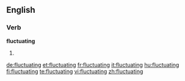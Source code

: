 ==English==

===Verb===
'''fluctuating'''

# {{present participle of|[[fluctuate]]}}

[[de:fluctuating]]
[[et:fluctuating]]
[[fr:fluctuating]]
[[it:fluctuating]]
[[hu:fluctuating]]
[[fi:fluctuating]]
[[te:fluctuating]]
[[vi:fluctuating]]
[[zh:fluctuating]]